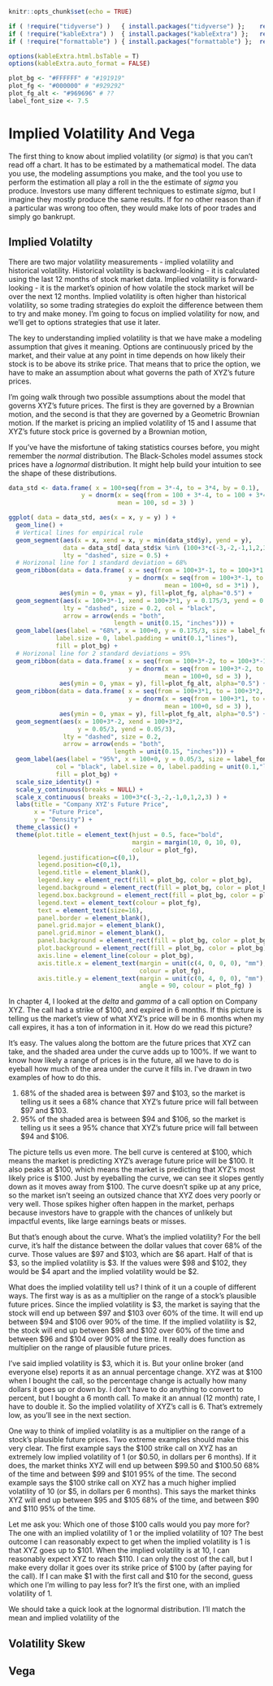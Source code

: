 <!-- Each chapter is set to compile separately - include "global" set-up -->

```r
knitr::opts_chunk$set(echo = TRUE)

if ( !require("tidyverse") )   { install.packages("tidyverse") };    require(tidyverse)
if ( !require("kableExtra") )  { install.packages("kableExtra") };   require(kableExtra)
if ( !require("formattable") ) { install.packages("formattable") };  require(formattable)

options(kableExtra.html.bsTable = T)
options(kableExtra.auto_format = FALSE)
```

``` r
plot_bg <- "#FFFFFF" # "#191919"
plot_fg <- "#000000" # "#929292"
plot_fg_alt <- "#969696" # ??
label_font_size <- 7.5
```

# Implied Volatility And Vega {#Implied-Vol-Vega}

The first thing to know about implied volatility (or *sigma*) is that you can't read off a chart. It has to be estimated by a mathematical model. The data you use, the modeling assumptions you make, and the tool you use to perform the estimation all play a roll in the the estimate of *sigma* you produce. Investors use many different techniques to estimate *sigma*, but I imagine they mostly produce the same results. If for no other reason than if a particular was wrong too often, they would make lots of poor trades and simply go bankrupt.

## Implied Volatilty {#Implied-Vol}

There are two major volatility measurements - implied volatility and historical volatility. Historical volatility is backward-looking - it is calculated using the last 12 months of stock market data. Implied volatility is forward-looking - it is the market's opinion of how volatile the stock market will be over the next 12 months. Implied volatility is often higher than historical volatility, so some trading strategies do exploit the difference between them to try and make money. I'm going to focus on implied volatility for now, and we'll get to options strategies that use it later. 

The key to understanding implied volatility is that we have make a modeling assumption that gives it meaning. Options are continuously priced by the market, and their value at any point in time depends on how likely their stock is to be above its strike price. That means that to price the option, we have to make an assumption about what governs the path of XYZ's future prices. 

<!-- 
I need two change-of-measure results, both obtained via Girsanov's theorem.

Source: https://pdfs.semanticscholar.org/2315/bbe439680db469a8f0519bebd9b07c68f384.pdf
Under P: If dSt = mu dt + simga dWt is an arithmetic Brownian motion, St ~ N( S0 + mu*t, sigma*sqrt(t) )
Under Q: If dSt = exp(-rt) sigma dWt*, St ~ N( S0*exp(rt),  exp(rt)*sigma*sqrt( (1-exp(2rt)) / 2r ) )

Source: https://en.wikipedia.org/wiki/Geometric_Brownian_motion
Under P: If dSt = St mu dt + St sigma dWt is a geometric Brownian motion, 
  St ~ N( S0*exp(mu*t), sqrt(S0^2 * exp(2*mu*t) * (exp(sigma^2*t)-1 ) ) )
Under Q: By Girsanov's theorem - under Q, with r = mu - sigma^2 / 2, 
  St ~ N( S0*exp(r*t), sqrt(S0^2 * exp(2*r*t) * (exp(sigma^2*t)-1 ) ) )
-->


I'm going walk through two possible assumptions about the model that governs XYZ's future prices. The first is they are governed by a Brownian motion, and the second is that they are governed by a Geometric Brownian motion. If the market is pricing an implied volatility of 15 and I assume that XYZ's future stock price is governed by a Brownian motion, 

If you've have the misfortune of taking statistics courses before, you might remember the *normal* distribution. The Black-Scholes model assumes stock prices have a *lognormal* distribution. It might help build your intuition to see the shape of these distributions. 

```r
data_std <- data.frame( x = 100+seq(from = 3*-4, to = 3*4, by = 0.1), 
                    y = dnorm(x = seq(from = 100 + 3*-4, to = 100 + 3*4, by = 0.1), 
                              mean = 100, sd = 3) )

ggplot( data = data_std, aes(x = x, y = y) ) + 
  geom_line() + 
  # Vertical lines for empirical rule 
  geom_segment(aes(x = x, xend = x, y = min(data_std$y), yend = y),
               data = data_std[ data_std$x %in% (100+3*c(-3,-2,-1,1,2,3)), ],
               lty = "dashed", size = 0.5) +
  # Horizonal line for 1 standard deviation = 68% 
  geom_ribbon(data = data.frame( x = seq(from = 100+3*-1, to = 100+3*1, by = 0.1),
                                 y = dnorm(x = seq(from = 100+3*-1, to = 100+3*1, by = 0.1), 
                                           mean = 100+0, sd = 3*1) ), 
              aes(ymin = 0, ymax = y), fill=plot_fg, alpha="0.5") + 
  geom_segment(aes(x = 100+3*-1, xend = 100+3*1, y = 0.175/3, yend = 0.175/3), 
               lty = "dashed", size = 0.2, col = "black",
               arrow = arrow(ends = "both",
                             length = unit(0.15, "inches"))) + 
  geom_label(aes(label = "68%", x = 100+0, y = 0.175/3, size = label_font_size), col = "black", 
             label.size = 0, label.padding = unit(0.1,"lines"), 
             fill = plot_bg) +
  # Horizonal line for 2 standard deviations = 95% 
  geom_ribbon(data = data.frame( x = seq(from = 100+3*-2, to = 100+3*-1, by = 0.1),
                                 y = dnorm(x = seq(from = 100+3*-2, to = 100+3*-1, by = 0.1), 
                                           mean = 100+0, sd = 3) ), 
              aes(ymin = 0, ymax = y), fill=plot_fg_alt, alpha="0.5") + 
  geom_ribbon(data = data.frame( x = seq(from = 100+3*1, to = 100+3*2, by = 0.1),
                                 y = dnorm(x = seq(from = 100+3*1, to = 100+3*2, by = 0.1), 
                                           mean = 100+0, sd = 3) ), 
              aes(ymin = 0, ymax = y), fill=plot_fg_alt, alpha="0.5") + 
  geom_segment(aes(x = 100+3*-2, xend = 100+3*2, 
                   y = 0.05/3, yend = 0.05/3),
               lty = "dashed", size = 0.2, 
               arrow = arrow(ends = "both",
                             length = unit(0.15, "inches"))) +
  geom_label(aes(label = "95%", x = 100+0, y = 0.05/3, size = label_font_size), 
             col = "black", label.size = 0, label.padding = unit(0.1,"lines"), 
             fill = plot_bg) +
  scale_size_identity() + 
  scale_y_continuous(breaks = NULL) + 
  scale_x_continuous( breaks = 100+3*c(-3,-2,-1,0,1,2,3) ) +
  labs(title = "Company XYZ's Future Price",
       x = "Future Price",
       y = "Density") + 
  theme_classic() + 
  theme(plot.title = element_text(hjust = 0.5, face="bold", 
                                  margin = margin(10, 0, 10, 0),
                                  colour = plot_fg),
        legend.justification=c(0,1), 
        legend.position=c(0,1), 
        legend.title = element_blank(),
        legend.key = element_rect(fill = plot_bg, color = plot_bg),
        legend.background = element_rect(fill = plot_bg, color = plot_bg),
        legend.box.background = element_rect(fill = plot_bg, color = plot_bg),
        legend.text = element_text(colour = plot_fg),
        text = element_text(size=16), 
        panel.border = element_blank(), 
        panel.grid.major = element_blank(),
        panel.grid.minor = element_blank(), 
        panel.background = element_rect(fill = plot_bg, color = plot_bg),
        plot.background = element_rect(fill = plot_bg, color = plot_bg),
        axis.line = element_line(colour = plot_bg),
        axis.title.x = element_text(margin = unit(c(4, 0, 0, 0), "mm"), 
                                    colour = plot_fg),
        axis.title.y = element_text(margin = unit(c(0, 4, 0, 0), "mm"), 
                                    angle = 90, colour = plot_fg) )
```

In chapter 4, I looked at the *delta* and *gamma* of a call option on Company XYZ. The call had a strike of \$100, and expired in 6 months. If this picture is telling us the market's view of what XYZ's price will be in 6 months when my call expires, it has a ton of information in it. How do we read this picture? 

It's easy. The values along the bottom are the future prices that XYZ can take, and the shaded area under the curve adds up to 100%. If we want to know how likely a range of prices is in the future, all we have to do is eyeball how much of the area under the curve it fills in. I've drawn in two examples of how to do this.  
  
  1. 68% of the shaded area is between \$97 and \$103, so the market is telling us it sees a 68% chance that XYZ's future price will fall between \$97 and \$103.
  2. 95% of the shaded area is between \$94 and \$106, so the market is telling us it sees a 95% chance that XYZ's future price will fall between \$94 and \$106.

The picture tells us even more. The bell curve is centered at \$100, which means the market is predicting XYZ's average future price will be \$100. It also peaks at \$100, which means the market is predicting that XYZ's most likely price is \$100. Just by eyeballing the curve, we can see it slopes gently down as it moves away from \$100. The curve doesn't spike up at any price, so the market isn't seeing an outsized chance that XYZ does very poorly or very well. Those spikes higher often happen in the market, perhaps because investors have to grapple with the chances of unlikely but impactful events, like large earnings beats or misses. 

But that's enough about the curve. What's the implied volatility? For the bell curve, it's half the distance between the dollar values that cover 68% of the curve. Those values are \$97 and \$103, which are \$6 apart. Half of that is \$3, so the implied volatility is \$3. If the values were \$98 and \$102, they would be \$4 apart and the implied volatility would be \$2. 

What does the implied volatility tell us? I think of it un a couple of different ways. The first way is as as a multiplier on the range of a stock's plausible future prices. Since the implied volatility is \$3, the market is saying that the stock will end up between \$97 and \$103 over 60% of the time. It will end up between \$94 and \$106 over 90% of the time. If the implied volatility is \$2, the stock will end up between \$98 and \$102 over 60% of the time and between \$96 and \$104 over 90% of the time. It really does function as multiplier on the range of plausible future prices.

I've said implied volatility is \$3, which it is. But your online broker (and everyone else) reports it as an annual percentage change. XYZ was at \$100 when I bought the call, so the percentage change is actually how many dollars it goes up or down by. I don't have to do anything to convert to percent, but I bought a 6 month call. To make it an annual (12 month) rate, I have to double it. So the implied volatility of XYZ's call is 6. That's extremely low, as you'll see in the next section. 

One way to think of implied volatility is as a multiplier on the range of a stock's plausible future prices. Two extreme examples should make this very clear. The first example says the \$100 strike call on XYZ has an extremely low implied volatility of 1 (or \$0.50, in dollars per 6 months). If it does, the market thinks XYZ will end up between \$99.50 and \$100.50 68% of the time and between \$99 and \$101 95% of the time. The second example says the \$100 strike call on XYZ has a much higher implied volatility of 10 (or \$5, in dollars per 6 months). This says the market thinks XYZ will end up between \$95 and \$105 68% of the time, and between \$90 and \$110 95% of the time. 

<!-- INSERT PICTURE -->

Let me ask you: Which one of those \$100 calls would you pay more for? The one with an implied volatility of 1 or the implied volatility of 10? The best outcome I can reasonably expect to get when the implied volatility is 1 is that XYZ goes up to \$101. When the implied volatility is at 10, I can reasonably expect XYZ to reach \$110. I can only the cost of the call, but I make every dollar it goes over its strike price of \$100 by (after paying for the call). If I can make \$1 with the first call and \$10 for the second, guess which one I'm willing to pay less for? It's the first one, with an implied volatility of 1.

We should take a quick look at the lognormal distribution. I'll match the mean and implied volatility of the 

## Volatility Skew {#Vol-Skew}



## Vega


<!--
What is *implied volatility*? We need to add some statistics to our toolbelt - namely, the normal distribution - to answer that. You might have heard of it by it's other name - the "bell curve". If you've had the misfortune of taking a statistics class, you might remember it from the countless hours you spent using z-tables and the empirical rule. 

### The Standard Normal Distribution 

We're going to start our exploration into the normal distribution by drawing some pictures. Our first picture shows the *standard* normal distribution, with the empirical rule drawn on over the bell curve. 

```r
data_std <- data.frame( x = seq(from = -4, to = 4, by = 0.1), 
                    y = dnorm(x = seq(from = -4, to = 4, by = 0.1), 
                              mean = 0, sd = 1) )

ggplot( data = data_std, aes(x = x, y = y) ) + 
  geom_line() + 
  # Vertical lines for empirical rule 
  geom_segment(aes(x = x, xend = x, y = min(data_std$y), yend = y),
               data = data_std[ data_std$x %in% c(-3,-2,-1,1,2,3), ],
               lty = "dashed", size = 0.5) +
  # Horizonal line for 1 standard deviation = 68% 
  geom_ribbon(data = data.frame( x = seq(from = -1, to = 1, by = 0.1),
                                 y = dnorm(x = seq(from = -1, to = 1, by = 0.1), 
                                           mean = 0, sd = 1) ), 
              aes(ymin = 0, ymax = y), fill=plot_fg, alpha="0.5") + 
  geom_segment(aes(x = -1, xend = 1, y = 0.175, yend = 0.175), 
               lty = "dashed", size = 0.2, col = "black",
               arrow = arrow(ends = "both",
                             length = unit(0.15, "inches"))) + 
  geom_label(aes(label = "68%", x = 0, y = 0.175, size = label_font_size), col = "black", 
             label.size = 0, label.padding = unit(0.1,"lines"), 
             fill = plot_bg) +
  # Horizonal line for 2 standard deviations = 95% 
  geom_ribbon(data = data.frame( x = seq(from = -2, to = -1, by = 0.1),
                                 y = dnorm(x = seq(from = -2, to = -1, by = 0.1), 
                                           mean = 0, sd = 1) ), 
              aes(ymin = 0, ymax = y), fill=plot_fg_alt, alpha="0.5") + 
  geom_ribbon(data = data.frame( x = seq(from = 1, to = 2, by = 0.1),
                                 y = dnorm(x = seq(from = 1, to = 2, by = 0.1), 
                                           mean = 0, sd = 1) ), 
              aes(ymin = 0, ymax = y), fill=plot_fg_alt, alpha="0.5") + 
  geom_segment(aes(x = -2, xend = 2, y = 0.05, yend = 0.05),
               lty = "dashed", size = 0.2, 
               arrow = arrow(ends = "both",
                             length = unit(0.15, "inches"))) +
  geom_label(aes(label = "95%", x = 0, y = 0.05, size = label_font_size), col = "black",
             label.size = 0, label.padding = unit(0.1,"lines"), 
             fill = plot_bg) +
  scale_size_identity() + 
  scale_y_continuous(breaks = NULL) + 
  scale_x_continuous(breaks = c(-3,-2,-1,0,1,2,3) ) +
  labs(title = "Standard Normal Distribution",
       x = "Z Score",
       y = "Density") + 
  theme_classic() + 
  theme(plot.title = element_text(hjust = 0.5, face="bold", 
                                  margin = margin(10, 0, 10, 0),
                                  colour = plot_fg),
        legend.justification=c(0,1), 
        legend.position=c(0,1), 
        legend.title = element_blank(),
        legend.key = element_rect(fill = plot_bg, color = plot_bg),
        legend.background = element_rect(fill = plot_bg, color = plot_bg),
        legend.box.background = element_rect(fill = plot_bg, color = plot_bg),
        legend.text = element_text(colour = plot_fg),
        text = element_text(size=16), 
        panel.border = element_blank(), 
        panel.grid.major = element_blank(),
        panel.grid.minor = element_blank(), 
        panel.background = element_rect(fill = plot_bg, color = plot_bg),
        plot.background = element_rect(fill = plot_bg, color = plot_bg),
        axis.line = element_line(colour = plot_bg),
        axis.title.x = element_text(margin = unit(c(4, 0, 0, 0), "mm"), 
                                    colour = plot_fg),
        axis.title.y = element_text(margin = unit(c(0, 4, 0, 0), "mm"), 
                                    angle = 90, colour = plot_fg) )
```

The normal distribution is a *probability distribution* that governs how likely different future outcomes are. Any future event with more than one outcome can be described by a probability distribution. Typical examples are flipping a coin (which has two outcomes - heads or tails) and rolling a dice (which has six outcomes - 1, 2, 3, 4, 5, or 6). A probability distribution governs how likely those outcomes are. If we are flipping a fair coin, we expect to land heads half of the time and to land tails the other half of the time. If we were rolling a fair dice, we would expect to roll each number 1/6^th^ of the time. 

We have good intuition for flipping coins and rolling dice, and the empirical rule helps us gain intuition when it applies. It says 68% of the future outcomes will be between -1 and 1, and 95% will be between -2 and 2. We didn't know what the future outcome would be when we rolled the dice, and we don't know now under the empirical rule. But when we say that the standard normal distribution *governs* how likely future events are, we know how likely seeing a number between -1 and 1 is, and how likely seeing a number between -2 and 2 is. That's better than nothing. 

That's all a probability distribution can give us. We don't know what's going to happen in the future, so the best we can do is try to describe how likely we think future events are. We might even be wrong - we could think the empirical rule is a reasonable approximation of the future, only to find that 35% of future outcomes are between -1 and 1 (instead of 68%) and 60% are between -2 and 2 (instead of 95%). If that happened and we use the empirical rule to help us reason about the future, we could make a very bad decision. 

In some ways, this is unavoidable - we don't know what's going to happen, so we have to make an assumption that helps us reason about the future. Assumptions that are wrong can still be helpful. We just have to be mindful about how they're wrong, and factor their shortcomings into our thinking when we're making our decision. This is an issue we'll have to confront for *implied volatility*. 

Finally, I'd argue that being precise and putting a number on our forecasts is better than using vague words like "more likely" or "less likely". If we use actual numbers, we can track how accurate we are. A simple way to track forecast accuracy is if events happen as frequently as we believe they will. For example, an event that we believe will happen 40% of them time should happen 40% of the time. A more sophisticated way to track forecasting accuracy is the Brier Score, beautifully described in Philip Tetlock's book [Superforecasting](https://www.amazon.com/Superforecasting-Science-Prediction-Philip-Tetlock/dp/0804136718). 


### The Normal Distribution 

We've seen the standard normal distribution. It is centered at 0 and says 68% of future outcomes are between -1 and 1. We can center the normal distribution at any number - if we center it at 5, 68% of its values will be between 4 and 6 and 95% of its values will be between 3 and 7. We call the value the normal distribution is centered at its *mean*.

```r
data_std <- data.frame( x = seq(from = 5-4, to = 5+4, by = 0.1), 
                    y = dnorm(x = seq(from = 5-4, to = 5+4, by = 0.1), 
                              mean = 5, sd = 1) )

ggplot( data = data_std, aes(x = x, y = y) ) + 
  geom_line() + 
  # Vertical lines for empirical rule 
  geom_segment(aes(x = x, xend = x, y = min(data_std$y), yend = y),
               data = data_std[ data_std$x %in% (5 + c(-3,-2,-1,1,2,3)), ],
               lty = "dashed", size = 0.5) +
  # Horizonal line for 1 standard deviation = 68% 
  geom_ribbon(data = data.frame( x = seq(from = 5-1, to = 5+1, by = 0.1),
                                 y = dnorm(x = seq(from = 5-1, to = 5+1, by = 0.1), 
                                           mean = 5, sd = 1) ), 
              aes(ymin = 0, ymax = y), fill=plot_fg, alpha="0.5") + 
  geom_segment(aes(x = 5-1, xend = 5+1, y = 0.175, yend = 0.175), 
               lty = "dashed", size = 0.2, col = "black",
               arrow = arrow(ends = "both",
                             length = unit(0.15, "inches"))) + 
  geom_label(aes(label = "68%", x = 5, y = 0.175, size = label_font_size), col = "black", 
             label.size = 0, label.padding = unit(0.1,"lines"), 
             fill = plot_bg) +
  # Horizonal line for 2 standard deviations = 95% 
  geom_ribbon(data = data.frame( x = seq(from = 5-2, to = 5-1, by = 0.1),
                                 y = dnorm(x = seq(from = 5-2, to = 5-1, by = 0.1), 
                                           mean = 5, sd = 1) ), 
              aes(ymin = 0, ymax = y), fill=plot_fg_alt, alpha="0.5") + 
  geom_ribbon(data = data.frame( x = seq(from = 5+1, to = 5+2, by = 0.1),
                                 y = dnorm(x = seq(from = 5+1, to = 5+2, by = 0.1), 
                                           mean = 5, sd = 1) ), 
              aes(ymin = 0, ymax = y), fill=plot_fg_alt, alpha="0.5") + 
  geom_segment(aes(x = 5-2, xend = 5+2, y = 0.05, yend = 0.05),
               lty = "dashed", size = 0.2, 
               arrow = arrow(ends = "both",
                             length = unit(0.15, "inches"))) +
  geom_label(aes(label = "95%", x = 5, y = 0.05, size = label_font_size), col = "black",
             label.size = 0, label.padding = unit(0.1,"lines"), 
             fill = plot_bg) +
  scale_size_identity() + 
  scale_y_continuous(breaks = NULL) + 
  scale_x_continuous(breaks = 5 + c(-3,-2,-1,0,1,2,3) ) +
  labs(title = "Normal Distribution - Centered at 5",
       x = "Z Score",
       y = "Density") + 
  theme_classic() + 
  theme(plot.title = element_text(hjust = 0.5, face="bold", 
                                  margin = margin(10, 0, 10, 0),
                                  colour = plot_fg),
        legend.justification=c(0,1), 
        legend.position=c(0,1), 
        legend.title = element_blank(),
        legend.key = element_rect(fill = plot_bg, color = plot_bg),
        legend.background = element_rect(fill = plot_bg, color = plot_bg),
        legend.box.background = element_rect(fill = plot_bg, color = plot_bg),
        legend.text = element_text(colour = plot_fg),
        text = element_text(size=16), 
        panel.border = element_blank(), 
        panel.grid.major = element_blank(),
        panel.grid.minor = element_blank(), 
        panel.background = element_rect(fill = plot_bg, color = plot_bg),
        plot.background = element_rect(fill = plot_bg, color = plot_bg),
        axis.line = element_line(colour = plot_bg),
        axis.title.x = element_text(margin = unit(c(4, 0, 0, 0), "mm"), 
                                    colour = plot_fg),
        axis.title.y = element_text(margin = unit(c(0, 4, 0, 0), "mm"), 
                                    angle = 90, colour = plot_fg) )
```

We've only seen normal distributions where 68% of the values are within a distance of 1 from the center, and 95% of the values have been within a distance of 2 from the center. Distance tells us how far we are, without paying attention to sign. For example, the standard normal distribution is centered at 0, and 68% of the values are between -1 and 1. We can move from 0 to 1 or from 0 to -1, and only have moved by 1. So, 68% of its values are within a distance of 1 from its center. For the normal distribution centered at 5, 68% of its values are between 4 and 6. We can move from 5 to 4 or from 5 to 6 and only have moved by 1. So 68% of its values are as well. 

We can generalize the normal distribution one more way, by saying that 68% of the values have to within a distance of any number from its center. Let's look at the standard normal distribution, but change it to make that distance 3 instead of 1. This will make 68% of the values be between -3 and 3, and 95% of the values be between -6 and 6. 

```r
data_std <- data.frame( x = seq(from = 3*-4, to = 3*4, by = 0.1), 
                    y = dnorm(x = seq(from = 3*-4, to = 3*4, by = 0.1), 
                              mean = 0, sd = 3) )

ggplot( data = data_std, aes(x = x, y = y) ) + 
  geom_line() + 
  # Vertical lines for empirical rule 
  geom_segment(aes(x = x, xend = x, y = min(data_std$y), yend = y),
               data = data_std[ data_std$x %in% (3*c(-3,-2,-1,1,2,3)), ],
               lty = "dashed", size = 0.5) +
  # Horizonal line for 1 standard deviation = 68% 
  geom_ribbon(data = data.frame( x = seq(from = 3*-1, to = 3*1, by = 0.1),
                                 y = dnorm(x = seq(from = 3*-1, to = 3*1, by = 0.1), 
                                           mean = 0, sd = 3*1) ), 
              aes(ymin = 0, ymax = y), fill=plot_fg, alpha="0.5") + 
  geom_segment(aes(x = 3*-1, xend = 3*1, y = 0.175/3, yend = 0.175/3), 
               lty = "dashed", size = 0.2, col = "black",
               arrow = arrow(ends = "both",
                             length = unit(0.15, "inches"))) + 
  geom_label(aes(label = "68%", x = 0, y = 0.175/3, size = label_font_size), col = "black", 
             label.size = 0, label.padding = unit(0.1,"lines"), 
             fill = plot_bg) +
  # Horizonal line for 2 standard deviations = 95% 
  geom_ribbon(data = data.frame( x = seq(from = 3*-2, to = 3*-1, by = 0.1),
                                 y = dnorm(x = seq(from = 3*-2, to = 3*-1, by = 0.1), 
                                           mean = 0, sd = 3) ), 
              aes(ymin = 0, ymax = y), fill=plot_fg_alt, alpha="0.5") + 
  geom_ribbon(data = data.frame( x = seq(from = 3*1, to = 3*2, by = 0.1),
                                 y = dnorm(x = seq(from = 3*1, to = 3*2, by = 0.1), 
                                           mean = 0, sd = 3) ), 
              aes(ymin = 0, ymax = y), fill=plot_fg_alt, alpha="0.5") + 
  geom_segment(aes(x = 3*-2, xend = 3*2, y = 0.05/3, yend = 0.05/3),
               lty = "dashed", size = 0.2, 
               arrow = arrow(ends = "both",
                             length = unit(0.15, "inches"))) +
  geom_label(aes(label = "95%", x = 0, y = 0.05/3, size = label_font_size), col = "black",
             label.size = 0, label.padding = unit(0.1,"lines"), 
             fill = plot_bg) +
  scale_size_identity() + 
  scale_y_continuous(breaks = NULL) + 
  scale_x_continuous(breaks = 3*c(-3,-2,-1,0,1,2,3) ) +
  labs(title = "Normal Distribution - Spread of 3",
       x = "Z Score",
       y = "Density") + 
  theme_classic() + 
  theme(plot.title = element_text(hjust = 0.5, face="bold", 
                                  margin = margin(10, 0, 10, 0),
                                  colour = plot_fg),
        legend.justification=c(0,1), 
        legend.position=c(0,1), 
        legend.title = element_blank(),
        legend.key = element_rect(fill = plot_bg, color = plot_bg),
        legend.background = element_rect(fill = plot_bg, color = plot_bg),
        legend.box.background = element_rect(fill = plot_bg, color = plot_bg),
        legend.text = element_text(colour = plot_fg),
        text = element_text(size=16), 
        panel.border = element_blank(), 
        panel.grid.major = element_blank(),
        panel.grid.minor = element_blank(), 
        panel.background = element_rect(fill = plot_bg, color = plot_bg),
        plot.background = element_rect(fill = plot_bg, color = plot_bg),
        axis.line = element_line(colour = plot_bg),
        axis.title.x = element_text(margin = unit(c(4, 0, 0, 0), "mm"), 
                                    colour = plot_fg),
        axis.title.y = element_text(margin = unit(c(0, 4, 0, 0), "mm"), 
                                    angle = 90, colour = plot_fg) )
```

That is indeed what we see when we draw the picture. Just like with payoff diagrams, I'd strongly encourage you to draw normal distributions when we encounter them with options. Visualizing a distribution is the best way to understand what they say about future outcomes. Can you draw a normal distribution centered at 5 with a spread of 3? It should have 68& of its values between 2 and 8 and 95% of its values between -1 and 11. 

If we're being mathematical, the center of a normal distribution is called its *mean* and its spread is called its *standard deviation*. For the normal distribution, these words literally mean what we've calling them so far. The *mean* is its center, and the *standard deviation* measures how spread out it is by specifying the distance we have move from the center to capture 68% of the future outcomes. I'll soon be calling the spread by another name: *implied volatility*.


### Implied Volatility Redux

We've almost built up enough machinery to say what the implied volatility is. The next thing we need to do is make some assumptions on the behavior of markets and market prices, so that we can use a probability distribution to describe the unknown returns we'll receive in the future. The Black-Scholes model makes a number of assumptions, many of them unrealistic. I'll quickly go through some of the assumptions and their implications, but I'm not that interested in the specifics of the model. 

One of the assumptions is that we cannot make money from risk-free trades. This is the idea behind *replicating portfolios*. If we can create two portfolios with the same payoff diagram, they must have the same price. Otherwise, we could sell one and buy the other to make free money. Another assumption is that we pay no fees to the bank when we trade, which is becoming more true over time. A third assumption is that stock prices follow something called a geometric Brownian motion. This assumption leads to an option pricing formula in terms of the five components we described at the beginning of this chapter. 

The third assumption implies that stock prices are log-normally distributed with *implied volatility* $\sigma$. This gives a great idea about what *implied volatility* is - it's the market's opinion of the spread of the stock over the next year. At this stage, you might ask why *implied volatility* cannot be directly observed by market prices. We could calculate the spread for the last year, but this approach has a serious shortcoming - it assumes the future (next year) will be exactly like the past (last year). That's very unlikely to be true. If it was, we wouldn't need to do much figure out what stocks to invest in. 

So we can't observe the *implied volatility* from market prices - it has to be determined by a mathematical model. Black-Scholes is just one such model. Since the Black-Scholes model was introduced, many more option pricing models have been developed. They seek to make more realistic modeling assumptions and price options more accurately. 

-->
